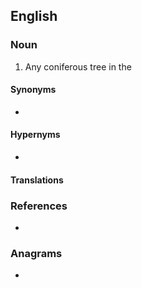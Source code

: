 ==English==

===Noun===
{{en-noun}}

# Any coniferous tree in the {{l|en|genus}} ''{{ll|mul|Pinus}}''

====Synonyms====
* {{l|en|pine}}

====Hypernyms====
* {{l|en|tree}}

====Translations====
{{trans-see|pine}}

===References===
* {{pedia}}

===Anagrams===
* {{anagrams|en|a=eeeinprt|perentie}}

{{topics|en|Pines}}